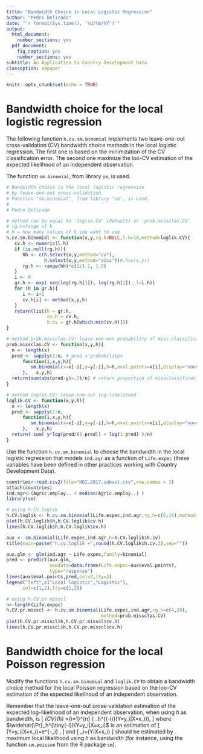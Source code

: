 ---
title: "Bandwidth Choice in Local Logistic Regression"
author: "Pedro Delicado"
date: "`r format(Sys.time(), '%d/%b/%Y')`"
output:
  html_document:
    number_sections: yes
  pdf_document:
    fig_caption: yes
    number_sections: yes
subtitle: An Application to Country Development Data
classoption: a4paper
---
<!-- Comment lines are like this one -->
<!-- Use "\newpage" when you want a new page break in the pdf output  -->


```{r setup, include=FALSE}
knitr::opts_chunk$set(echo = TRUE)
```


# Bandwidth choice for the local logistic regression

The following function `h.cv.sm.binomial` implements two leave-one-out cross-validation (CV) bandwidth choice methods in the local logistic regression. 
The first one is based on the minimization of the CV classification error. 
The second one maximize the loo-CV estimation of the expected likelihood of an independent observation. 

The function `sm.binomial`, from library `sm`, is used.


```{r}
# Bandwidth choice in the local logistic regression 
# by leave-one-out cross-validation.
# Function "sm.binomial", from library "sm", is used.
#
# Pedro Delicado

# method can be equal to 'loglik.CV' (default) or 'prob.missclas.CV'
# rg.h=range of h
# h = how many values of h you want to use
h.cv.sm.binomial <- function(x,y,rg.h=NULL,l.h=10,method=loglik.CV){
   cv.h <- numeric(l.h)
   if (is.null(rg.h)){
      hh <- c(h.select(x,y,method="cv"),
              h.select(x,y,method="aicc"))#,hcv(x,y))
      rg.h <- range(hh)*c(1/1.1, 1.5)
   }
   i <- 0
   gr.h <- exp( seq(log(rg.h[1]), log(rg.h[2]), l=l.h))
   for (h in gr.h){
      i <- i+1
      cv.h[i] <- method(x,y,h)
   }
   return(list(h = gr.h, 
               cv.h = cv.h, 
               h.cv = gr.h[which.min(cv.h)]))
}

# method prob.missclas.CV: leave-one-out probability of miss-classification
prob.missclas.CV <- function(x,y,h){
  n <- length(x)
  pred <- sapply(1:n, # pred = probabilites
      function(i,x,y,h){
         sm.binomial(x=x[-i],y=y[-i],h=h,eval.points=x[i],display="none")$estimate # eval function at the point that has been removed
      },   x,y,h)
  return(sum(abs(pred-y)>.5)/n) # return proportion of missclassification 
}

# method loglik.CV: leave-one-out log-likelihood 
loglik.CV <- function(x,y,h){
  n <- length(x)
  pred <- sapply(1:n, 
      function(i,x,y,h){
         sm.binomial(x=x[-i],y=y[-i],h=h,eval.points=x[i],display="none")$estimate
      },   x,y,h)
  return(-sum( y*log(pred/(1-pred)) + log(1-pred) )/n)
}
```

Use the function `h.cv.sm.binomial` to choose the
bandwidth in the local logistic regression that models `ind.agr` as a function of `Life.expec`
(these variables have been defined in other practices working with Country Development Data).

```{r,message=FALSE,warning=FALSE}
countries<-read.csv2(file="HDI.2017.subset.csv",row.names = 1)
attach(countries)
ind.agr<-(Agric.employ.. < median(Agric.employ..) )
library(sm)
```

```{r}
# using h.CV.loglik
h.CV.loglik <- h.cv.sm.binomial(Life.expec,ind.agr,rg.h=c(6,14),method=loglik.CV)
plot(h.CV.loglik$h,h.CV.loglik$cv.h)
lines(h.CV.loglik$h,h.CV.loglik$cv.h)
```

```{r}
aux <- sm.binomial(Life.expec,ind.agr,h=h.CV.loglik$h.cv)
title(main=paste("h.cv.loglik =",round(h.CV.loglik$h.cv,2),sep=""))

aux.glm <- glm(ind.agr ~ Life.expec,family=binomial)
pred <- predict(aux.glm, 
                newdata=data.frame(Life.expec=aux$eval.points),
                type="response")
lines(aux$eval.points,pred,col=2,lty=2)
legend("left",c("Local logistic","Logistic"),
      col=c(1,2),lty=c(1,2))

```

```{r}
# using h.CV.pr.misscl
n<-length(Life.expec)       
h.CV.pr.misscl <- h.cv.sm.binomial(Life.expec,ind.agr,rg.h=c(4,20),
                                   method=prob.missclas.CV)
plot(h.CV.pr.misscl$h,h.CV.pr.misscl$cv.h)
lines(h.CV.pr.misscl$h,h.CV.pr.misscl$cv.h)
```

# Bandwidth choice for the local Poisson regression

Modify the functions `h.cv.sm.binomial` and `loglik.CV` to obtain a bandwidth choice method for the local Poisson regression based on the loo-CV estimation of the expected likelihood of an independent observation. 

Remember that the leave-one-out cross-validation estimation of the expected log-likelihood of an independent observation, when using $h$ as bandwidth, is
\[
\ell_{CV}(h)
=\frac{1}{n}\sum_{i=1}^{n} \log\left( \widehat{\Pr}_h^{\tiny(-i)}(Y=y_i|X=x_i)\right),
\]
where $\widehat{\Pr}_h^{\tiny(-i)}(Y=y_i|X=x_i)$ is an estimation of
\[
\Pr(Y=y_i|X=x_i)=e^{-\lambda_i} \frac{\lambda_i^{y_i}}{y_i!},
\]
and 
\[
\lambda_i=\mathbb{E}(Y|X=x_i)
\]
should be estimated by maximum local likelihood using $h$ as bandwidth (for instance, using the function `sm.poisson` from the R package `sm`).
